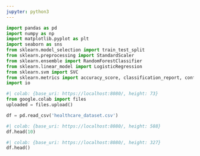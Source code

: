 ```yaml
---
jupyter: python3
---
```


```python
import pandas as pd
import numpy as np
import matplotlib.pyplot as plt
import seaborn as sns
from sklearn.model_selection import train_test_split
from sklearn.preprocessing import StandardScaler
from sklearn.ensemble import RandomForestClassifier
from sklearn.linear_model import LogisticRegression
from sklearn.svm import SVC
from sklearn.metrics import accuracy_score, classification_report, confusion_matrix
import io
```

```python
#| colab: {base_uri: https://localhost:8080/, height: 73}
from google.colab import files
uploaded = files.upload()
```

```python
df = pd.read_csv('healthcare_dataset.csv')
```

```python
#| colab: {base_uri: https://localhost:8080/, height: 588}
df.head(10)
```

```python
#| colab: {base_uri: https://localhost:8080/, height: 327}
df.head()
```


